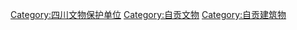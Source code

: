 [[Category:四川文物保护单位|Category:四川文物保护单位]]
[[Category:自贡文物|Category:自贡文物]]
[[Category:自贡建筑物|Category:自贡建筑物]]